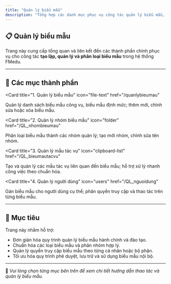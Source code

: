```yaml
---
title: "Quản lý biểu mẫu"
description: "Tổng hợp các danh mục phục vụ công tác quản lý biểu mẫu, nhóm biểu mẫu, mẫu tác vụ và người dùng trong hệ thống FMedu."
---
```


## 📋 Quản lý biểu mẫu

Trang này cung cấp tổng quan và liên kết đến các thành phần chính phục vụ cho công tác **tạo lập, quản lý và phân loại biểu mẫu** trong hệ thống FMedu.

---

## 📌 Các mục thành phần

<CardGroup cols="2">

<Card
  title="1. Quản lý biểu mẫu"
  icon="file-text"
  href="/quanlybieumau"
>
  Quản lý danh sách biểu mẫu công vụ, biểu mẫu định mức; thêm mới, chỉnh sửa hoặc xóa biểu mẫu.
</Card>

<Card
  title="2. Quản lý nhóm biểu mẫu"
  icon="folder"
  href="/QL_nhombieumau"
>
  Phân loại biểu mẫu thành các nhóm quản lý; tạo mới nhóm, chỉnh sửa tên nhóm.
</Card>

<Card
  title="3. Quản lý mẫu tác vụ"
  icon="clipboard-list"
  href="/QL_bieumautacvu"
>
  Tạo và quản lý các mẫu tác vụ liên quan đến biểu mẫu; hỗ trợ xử lý nhanh công việc theo chuẩn hóa.
</Card>

<Card
  title="4. Quản lý người dùng"
  icon="users"
  href="/QL_nguoidung"
>
  Gán biểu mẫu cho người dùng cụ thể; phân quyền truy cập và thao tác trên từng biểu mẫu.
</Card>

</CardGroup>

---

## 🎯 Mục tiêu

Trang này nhằm hỗ trợ:

- Đơn giản hóa quy trình quản lý biểu mẫu hành chính và đào tạo.
- Chuẩn hóa các loại biểu mẫu và phân nhóm hợp lý.
- Quản lý quyền truy cập biểu mẫu theo từng cá nhân hoặc bộ phận.
- Tối ưu hóa quy trình phê duyệt, lưu trữ và sử dụng biểu mẫu nội bộ.

---

📍 *Vui lòng chọn từng mục bên trên để xem chi tiết hướng dẫn thao tác và quản lý biểu mẫu.*
